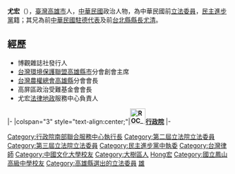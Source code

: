 {{Infobox_officeholder
| name = 尤宏<br/><small>Yu Hung
| image = 尤委員宏 (第三屆).jpg
| width =		
| now = 中華民國（台灣）政治人士	
| period =		
| sex =男 		
| Native place ={{ROC}}[[高雄市|高雄市]]	
| nationality  = {{ROC}}
| date of birth = {{Birth date and age|1950|7|21}}
| place of birth = {{ROC}}[[高雄縣|高雄縣]]（今[[高雄市|高雄市]]）
| relatives = [[尤清|尤清]]（兄）
| party = {{Dpp|25px}}	
| educate =		
*[[中國文化大學|中國文化大學]]法律系畢業<br><span style="color: blue;">(1975年)</span>		
| past =
*[[民主進步黨|民主進步黨]]創黨黨員<br><span style="color: blue;">(1986年)</span>
*[[台灣農權總會|台灣農權總會]]高雄縣分會會長<br><span style="color: blue;">(1988年-1989年)</span>		
*高屏區政治受難基金會會長	
*[[立法院|立法院]]（第二屆）委員<br><span style="color: blue;">(1993年-1996年)</span>
*立法院（第三屆）委員<br><span style="color: blue;">(1996年-1999年)</span>		
*民主進步黨立法院黨團副幹事長		
*民主進步黨中執委		
*[[臺灣溫泉協會|臺灣溫泉協會]]理事長<br><span style="color: blue;">(1999年)</span>		
*[[臺灣環境保護聯盟|臺灣環境保護聯盟]]高雄縣市分會主席		
}}
'''尤宏'''（{{bd|1950年|7月21日|catIdx=You尤}}），[[臺灣|臺灣]][[高雄市|高雄市]]人，[[中華民國|中華民國]]政治人物，為中華民國前[[立法委員|立法委員]]，[[民主進步黨|民主進步黨]]籍；其兄為前[[中華民國駐德國大使列表|中華民國駐德代表]]及前[[台北縣縣長|台北縣縣長]][[尤清|尤清]]。

==經歷==
*博觀雜誌社發行人
*[[台灣環境保護聯盟|台灣環境保護聯盟]][[高雄縣|高雄縣]][[高雄市|市]]分會創會主席
*[[台灣農權總會|台灣農權總會]][[高雄縣|高雄縣]]分會會長
*高屏區政治受難基金會會長
*尤宏[[法律|法律]][[地政|地政]]服務中心負責人

{{start box}}
{{s-off}}
|-
|colspan="3" style="text-align:center;"|'''[[File:ROC_Executive_Yuan_Logo.svg|35px]][[行政院|行政院]]'''
|-
{{s-before|[[卓春英|卓春英]]}}
{{s-title|[[行政院南部聯合服務中心|行政院南部聯合服務中心]]執行長<br><small>第五任<br>2004年8月25日－2008年5月20日}}
{{s-after|[[羅世雄|羅世雄]]}}
{{end box}}
{{中華民國第三屆立法委員}}
{{台灣政治人物小作品}}

{{DEFAULTSORT:You尤}}
[[Category:行政院南部聯合服務中心執行長|Category:行政院南部聯合服務中心執行長]]
[[Category:第二屆立法院立法委員|Category:第二屆立法院立法委員]]
[[Category:第三屆立法院立法委員|Category:第三屆立法院立法委員]]
[[Category:民主進步黨中執委|Category:民主進步黨中執委]]
[[Category:台灣律師|Category:台灣律師]]
[[Category:中國文化大學校友|Category:中國文化大學校友]]
[[Category:大樹區人|Category:大樹區人]]
[[Category:尤姓|Hong宏]]
[[Category:國立鳳山高級中學校友|Category:國立鳳山高級中學校友]]
[[Category:高雄縣選出的立法委員|Category:高雄縣選出的立法委員]]
[[Category:民主進步黨籍立法委員|雄]]